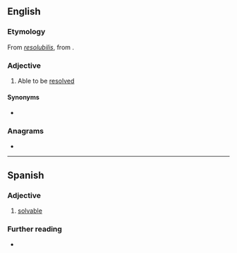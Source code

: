 {{also|résoluble}}
==English==

===Etymology===
From {{uder|en|LL.|-}} ''[[resolubilis]]'', from {{uder|en|la|resolvō}}.

===Adjective===
{{en-adj}}

# Able to be [[resolved]]

====Synonyms====
* {{l|en|resolvable}}

===Anagrams===
* {{anagrams|en|a=beellorsu|rebellous}}

----

==Spanish==

===Adjective===
{{es-adj}}

# [[solvable]]

===Further reading===
* {{R:DRAE}}